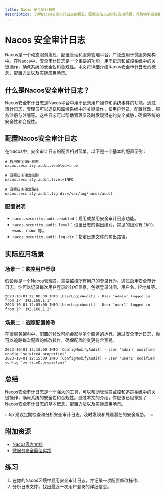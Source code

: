 ```yaml
---
title: Nacos 安全审计日志
description: 了解Nacos安全审计日志的概念、配置方法以及实际应用场景，帮助初学者掌握Nacos安全管理的关键功能。
---
```


# Nacos 安全审计日志

Nacos是一个动态服务发现、配置管理和服务管理平台，广泛应用于微服务架构中。在Nacos中，安全审计日志是一个重要的功能，用于记录和监控系统中的关键操作，确保系统的安全性和合规性。本文将详细介绍Nacos安全审计日志的概念、配置方法以及实际应用场景。

## 什么是Nacos安全审计日志？

Nacos安全审计日志是Nacos平台中用于记录用户操作和系统事件的功能。通过审计日志，管理员可以追踪和监控系统中的关键操作，如用户登录、配置修改、服务注册与注销等。这些日志可以帮助管理员及时发现潜在的安全威胁，确保系统的安全性和合规性。

## 配置Nacos安全审计日志

在Nacos中，安全审计日志的配置相对简单。以下是一个基本的配置示例：

```properties
# 启用安全审计日志
nacos.security.audit.enabled=true

# 设置日志输出级别
nacos.security.audit.level=INFO

# 设置日志输出路径
nacos.security.audit.log-dir=/var/log/nacos/audit
```

### 配置说明

- `nacos.security.audit.enabled`：启用或禁用安全审计日志功能。
- `nacos.security.audit.level`：设置日志的输出级别，常见的级别有 `INFO`、`WARN`、`ERROR` 等。
- `nacos.security.audit.log-dir`：指定日志文件的输出路径。

## 实际应用场景

### 场景一：监控用户登录

假设你是一个Nacos管理员，需要监控所有用户的登录行为。通过启用安全审计日志，你可以记录每次用户登录的详细信息，包括登录时间、用户名、IP地址等。

```plaintext
2023-10-01 12:00:00 INFO [UserLoginAudit] - User 'admin' logged in from IP '192.168.1.1'
2023-10-01 12:05:00 INFO [UserLoginAudit] - User 'user1' logged in from IP '192.168.1.2'
```

### 场景二：追踪配置修改

在微服务架构中，配置的修改可能会影响多个服务的运行。通过安全审计日志，你可以追踪每次配置的修改操作，确保配置的变更符合预期。

```plaintext
2023-10-01 12:10:00 INFO [ConfigModifyAudit] - User 'admin' modified config 'serviceA.properties'
2023-10-01 12:15:00 INFO [ConfigModifyAudit] - User 'user1' modified config 'serviceB.properties'
```

## 总结

Nacos安全审计日志是一个强大的工具，可以帮助管理员监控和追踪系统中的关键操作，确保系统的安全性和合规性。通过本文的介绍，你应该已经掌握了Nacos安全审计日志的基本概念、配置方法以及实际应用场景。

:::tip
建议定期检查和分析安全审计日志，及时发现和处理潜在的安全威胁。
:::

## 附加资源

- [Nacos官方文档](https://nacos.io/zh-cn/docs/what-is-nacos.html)
- [微服务安全最佳实践](https://microservices.io/patterns/security/)

## 练习

1. 在你的Nacos环境中启用安全审计日志，并记录一次配置修改操作。
2. 分析日志文件，找出最近一次用户登录的详细信息。
